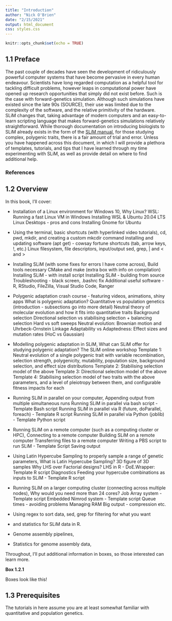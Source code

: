 ```yaml
---
title: "Introduction"
author: "Nick O'Brien"
date: "2/15/2021"
output: html_document
css: styles.css
---
```


```r
knitr::opts_chunk$set(echo = TRUE)
```



## 1.1 Preface

The past couple of decades have seen the development of ridiculously powerful computer systems that have become pervasive in every human endeavour. Scientists have long regarded computation as a helpful tool for tackling difficult problems, however leaps in computational power have opened up research opportunities that simply did not exist before. Such is the case with forward-genetics simulation. Although such simulations have existed since the late 90s (SOURCE), their use was limited due to the complexity of the software, and the relative primitivity of the hardware. SLiM changes that, taking advantage of modern computers and an easy-to-learn scripting language that makes forward-genetics simulations relatively straightforward. While thorough documentation on introducing biologists to SLiM already exists in the form of the [SLiM manual](http://benhaller.com/slim/SLiM_Manual.pdf), for those studying complex, polygenic traits, there is a fair amount of trial and error. Unless you have happened across this document, in which I will provide a plethora of templates, tutorials, and tips that I have learned through my time experimenting with SLiM, as well as provide detail on where to find additional help.

### References

## 1.2 Overview

In this book, I'll cover:

- Installation of a Linux environment for Windows 10,
    Why Linux?
    WSL: Running a fast Linux VM in Windows
    Installing WSL & Ubuntu 20.04 LTS
    Linux Desktops - pros and cons
    Installing Gnome for Ubuntu
- Using the terminal, basic shortcuts (with hyperlinked video tutorials),
    cd, pwd, mkdir, and creating a custom mkcdir command
    installing and updating software (apt get) - cowsay fortune
    shortcuts (tab, arrow keys, !, etc.)
    Linux filesystem, file descriptors, input/output
    sed, grep, | and < and > 
- Installing SLiM (with some fixes for errors I have come across),
    Build tools necessary
    CMake and make (extra box with info on compilation)
    Installing SLiM - with install script
    Installing SLiM - building from source
    Troubleshooting - black screen, .bashrc fix
    Additional useful software - R, RStudio, FileZilla, Visual Studio Code, Ranger
- Polygenic adaptation crash course - featuring videos, animations, shiny apps
    What is polygenic adaptation?
    Quantitative vs population genetics (introduction - subsections go into more detail)
    Neutral theory of molecular evolution and how it fits into quantitative traits
    Background selection
    Directional selection vs stabilising selection + balancing selection
    Hard vs soft sweeps
    Neutral evolution: Brownian motion and Uhrbeck-Ornstein
    Linkage
    Adaptability vs Adaptedness: Effect sizes and mutation rates (HoC vs Gaussian)
- Modelling polygenic adaptation in SLiM, 
    What can SLiM offer for studying polygenic adaptation?
    The SLiM online workshop
    Template 1: Neutral evolution of a single polygenic trait with variable recombination, selection strength, polygenicity, mutability, population size, background selection, and effect size distributions
    Template 2: Stabilising selection model of the above
    Template 3: Directional selection model of the above
    Template 4: Stabilising selection model of two traits with the above parameters, and a level of pleiotropy between them, and configurable fitness impacts for each
- Running SLiM in parallel on your computer,
    Appending output from multiple simultaneous runs
    Running SLiM in parallel via bash script - Template Bash script
    Running SLiM in parallel via R (future, doParallel, foreach) - Template R script
    Running SLiM in parallel via Python (joblib) - Template Python script
- Running SLiM on a remote computer (such as a computing cluster or HPC),
    Connecting to a remote computer
    Building SLiM on a remote computer
    Transferring files to a remote computer
    Writing a PBS script to run SLiM - Template Script
    Saving output
- Using Latin Hypercube Sampling to properly sample a range of genetic parameters,
    What is Latin Hypercube Sampling? 3D figure of 3D samples
    Why LHS over Factorial designs?
    LHS in R - DoE.Wrapper: Template R script
    Diagnostics
    Feeding your hypercube combinations as inputs to SLiM - Template R script
- Running SLiM on a larger computing cluster (connecting across multiple nodes),
    Why would you need more than 24 cores?
    Job Array system - Template script
    Embedded Nimrod system - Template script
    Queue times - avoiding problems
    Managing RAM
    Big output - compression etc.
- Using regex to sort data,
    sed, grep for filtering for what you want
- and statistics for SLiM data in R.

- Genome assembly pipelines,
- Statistics for genome assembly data,

Throughout, I'll put additional information in boxes, so those interested can learn more.

:::: {.extrabox data-latex=""}
::: {.center data-latex=""}
**Box 1.2.1**
:::
Boxes look like this!
::::

## 1.3 Prerequisites

The tutorials in here assume you are at least somewhat familiar with quantitative and population genetics.